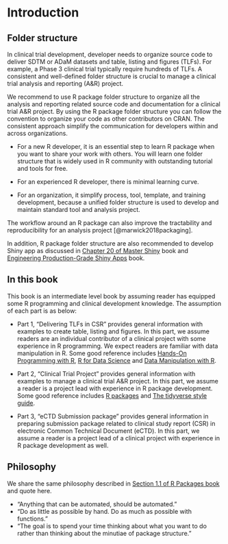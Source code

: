 # Introduction {#intro}

## Folder structure 

In clinical trial development, developer needs to organize source code to deliver SDTM or ADaM datasets and table, listing and figures (TLFs).
For example, a Phase 3 clinical trial typically require hundreds of TLFs. 
A consistent and well-defined folder structure is crucial to manage a clinical trial analysis and reporting (A&R) project. 

We recommend to use R package folder structure to organize all the analysis and reporting related source code and documentation
for a clinical trial A&R project. 
By using the R package folder structure you can follow the convention to organize your code as other contributors on CRAN.
The consistent approach simplify the communication for developers within and across organizations. 

- For a new R developer, it is an essential step to learn R package when you want to share your work with others. 
You will learn one folder structure that is widely used in R community with outstanding tutorial and tools for free. 

- For an experienced R developer, there is minimal learning curve.

- For an organization, it simplify process, tool, template, and training development, because a unified folder structure is used to develop and maintain standard tool and analysis project.  

The workflow around an R package can also improve the tractability and reproducibility for an analysis project [@marwick2018packaging].

In addition, R package folder structure are also recommended to develop Shiny app as discussed in [Chapter 20 of Master Shiny](https://mastering-shiny.org/scaling-packaging.html) book and [Engineering Production-Grade Shiny Apps](https://engineering-shiny.org/golem.html) book.   

## In this book

This book is an intermediate level book by assuming reader has equipped some R programming and clinical development knowledge.
The assumption of each part is as below:

- Part 1, "Delivering TLFs in CSR" provides general information with examples to create table, listing and figures. 
In this part, we assume readers are an individual contributor of a clinical project with some experience in R programming. 
We expect readers are familiar with data manipulation in R. Some good reference includes [Hands-On Programming with R](https://rstudio-education.github.io/hopr/), 
[R for Data Science](https://r4ds.had.co.nz/) and [Data Manipulation with R](https://www.amazon.com/Data-Manipulation-R-Use/dp/0387747303).

- Part 2, "Clinical Trial Project" provides general information with examples to manage a clinical trial A&R 
project. In this part, we assume a reader is a project lead with experience in R package development. 
Some good reference includes [R packages](https://r-pkgs.org/) and [The tidyverse style guide](https://style.tidyverse.org/). 

- Part 3, "eCTD Submission package" provides general information in preparing 
submission package related to clinical study report (CSR) in 
electronic Common Technical Document (eCTD). 
In this part, we assume a reader is a project lead of a clinical project 
with experience in R package development as well.     

## Philosophy 

We share the same philosophy described in [Section 1.1 of R Packages book](https://r-pkgs.org/intro.html?q=Marwick#intro-phil) and quote here.

- "Anything that can be automated, should be automated." 
- "Do as little as possible by hand. Do as much as possible with functions." 
- "The goal is to spend your time thinking about what you want to do 
rather than thinking about the minutiae of package structure."
